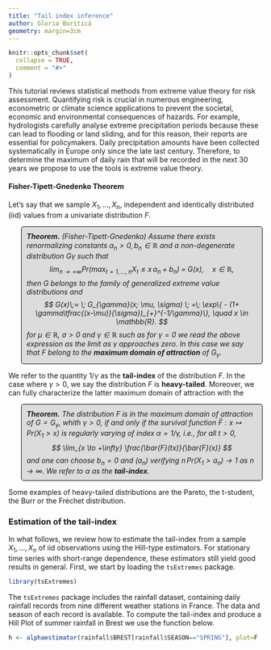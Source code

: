 ```yaml
---
title: "Tail index inference"
author: Gloria Buriticá
geometry: margin=3cm
---
```


<style>
p.comment {
background-color: #DCDCDC;
padding: 10px;
border: 1px solid black;
margin-left: 25px;
border-radius: 5px;
font-style: italic;
}

</style>

```r
knitr::opts_chunk$set(
  collapse = TRUE,
  comment = "#>"
)
```

This tutorial reviews statistical methods from extreme value theory for risk assessment. Quantifying risk is crucial in numerous engineering, econometric or climate science applications to prevent the societal, economic and environmental consequences of hazards. For example, hydrologists carefully analyse extreme precipitation periods because these can lead to flooding or land sliding, and for this reason, their reports are essential for policymakers. Daily precipitation amounts have been collected systematically in Europe only since the late last century. Therefore, to determine the maximum of daily rain that will be recorded in the next 30 years we propose to use the tools is extreme value theory.

#### Fisher-Tipett-Gnedenko Theorem

Let's say that we sample $X_1, \dots, X_n$, independent and identically distributed (iid) values from a univariate distribution $F$.

<p class="comment">
**Theorem.** (Fisher-Tipett-Gnedenko)
Assume there exists renormalizing constants $a_n>0,b_n \in \mathbb{R}$ and a non-degenerate distribution $G{\gamma}$ such that
$$
\lim_{n \to + \infty}
Pr \left( \max_{t=1,\dots,n} X_t \le  x\,a_n + b_n\right) \;=\; G(x), \quad x \in \mathbb{R},
$$
then G belongs to the family of generalized extreme value distributions and
$$
 G(x)\;= \; G_{\gamma}(x; \mu, \sigma) \; =\; \exp\{ - (1+ \gamma\tfrac{(x-\mu)}{\sigma})_{+}^{-1/\gamma}\},  \quad x \in \mathbb{R}.
$$
for $\mu \in \mathbb{R}$, $\sigma > 0$ and $\gamma \in \mathbb{R}$ such as for $\gamma = 0$ we read the above expression as the limit as $\gamma$ approaches zero. In this case we say that $F$ belong to the **maximum domain of attraction** of $G_{\gamma}$.
</p>

We refer to the quantity $1/\gamma$ as the **tail-index** of the distribution $F$. In the case where $\gamma > 0$, we say the distribution $F$ is **heavy-tailed**. 
Moreover, we can fully characterize the latter maximum domain of attraction with the 


<p class="comment">
**Theorem.** The distribution $F$ is in the maximum domain of attraction of $G=G_{\gamma}$, whith $\gamma > 0$, if and only if the survival function $\bar{F} : x \mapsto Pr(X_1 > x)$ is regularly varying of index $\alpha = 1/\gamma$, i.e., for all $t > 0$,
$$
\lim_{x \to +\infty} \frac{\bar{F}(tx)}{\bar{F}(x)}
$$
and one can choose $b_n = 0$ and $(a_n)$ verifying $n\, Pr(X_1 > a_n) \to 1$ as $n \to \infty$. We refer to $\alpha$ as the **tail-index**.
</p>

Some examples of heavy-tailed distributions are the Pareto, the t-student, the Burr or the Fréchet distribution. 





### Estimation of the tail-index

In what follows, we review how to estimate the tail-index from a sample $X_1, \dots, X_n$ of iid observations using the Hill-type estimators. 
For stationary time series with short-range dependence, these estimators still yield good results in general. 
First, we start by loading the $\texttt{tsExtremes}$ package.

```r
library(tsExtremes)
```


The $\texttt{tsExtremes}$ package includes the rainfall dataset, containing daily rainfall records from nine different weather stations in France. The data and season of each record is available. To compute the tail-index and produce a Hill Plot of summer rainfall in Brest we use the function below.



```r
h <- alphaestimator(rainfall$BREST[rainfall$SEASON=="SPRING"], plot=F , R0 = 100,  hill=T ,  k1 = 300 )
```
